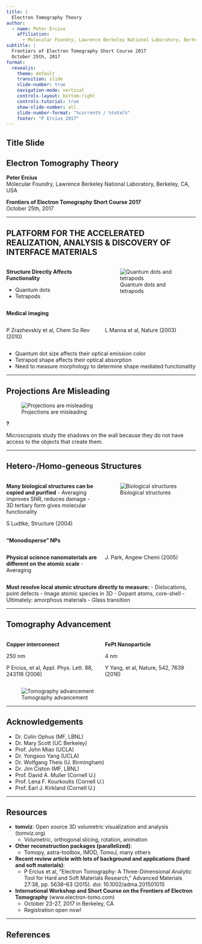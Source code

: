 ```yaml
---
title: |
  Electron Tomography Theory
author:
  - name: Peter Ercius
    affiliation: 
      - Molecular Foundry, Lawrence Berkeley National Laboratory, Berkeley, CA, USA
subtitle: |
  Frontiers of Electron Tomography Short Course 2017
  October 25th, 2017
format:
  revealjs:
    theme: default
    transition: slide
    slide-number: true
    navigation-mode: vertical
    controls-layout: bottom-right
    controls-tutorial: true
    show-slide-number: all
    slide-number-format: "%current% / %total%"
    footer: "P Ercius 2017"
---
```


## Title Slide

::: {.center}
# Electron Tomography Theory

**Peter Ercius**  
Molecular Foundry, Lawrence Berkeley National Laboratory, Berkeley, CA, USA

**Frontiers of Electron Tomography Short Course 2017**  
October 25th, 2017
:::

---

## PLATFORM FOR THE ACCELERATED REALIZATION, ANALYSIS & DISCOVERY OF INTERFACE MATERIALS

::: {.columns}
:::: {.column width="50%"}
**Structure Directly Affects Functionality**

- Quantum dots
- Tetrapods
::::
:::: {.column width="50%"}
![Quantum dots and tetrapods](tomo_images/tomo_image-000.png)
::::
:::

**Medical imaging**

::: {.columns}
:::: {.column width="50%"}
P Zrazhevskiy et al, Chem So Rev (2010)
::::
:::: {.column width="50%"}
L Manna et al, Nature (2003)
::::
:::

- Quantum dot size affects their optical emission color
- Tetrapod shape affects their optical absorption  
- Need to measure morphology to determine shape mediated functionality

---

## Projections Are Misleading

::: {.center}
![Projections are misleading](tomo_images/tomo_image-001.jpg)

**?**

Microscopists study the shadows on the wall because they do not have access to the objects that create them.
:::

---

## Hetero-/Homo-geneous Structures

::: {.columns}
:::: {.column width="50%"}
**Many biological structures can be copied and purified**
- Averaging improves SNR, reduces damage
- 3D tertiary form gives molecular functionality

S Ludtke, Structure (2004)
::::
:::: {.column width="50%"}
![Biological structures](tomo_images/tomo_image-002.png)
::::
:::

**"Monodisperse" NPs**

::: {.columns}
:::: {.column width="50%"}
**Physical science nanomaterials are different on the atomic scale**
- Averaging
::::
:::: {.column width="50%"}
J. Park, Angew Chemi (2005)
::::
:::

**Must resolve local atomic structure directly to measure:**
- Dislocations, point defects
- Image atomic species in 3D
  - Dopant atoms, core-shell
- Ultimately: amorphous materials
  - Glass transition

---

## Tomography Advancement

::: {.columns}
:::: {.column width="50%"}
**Copper interconnect**

250 nm

P Ercius, et al, Appl. Phys. Lett. 88, 243116 (2006)
::::
:::: {.column width="50%"}
**FePt Nanoparticle**

4 nm

Y Yang, et al, Nature, 542, 7639 (2016)
::::
:::

![Tomography advancement](tomo_images/tomo_image-018.jpg)

---

## Acknowledgements

- Dr. Colin Ophus (MF, LBNL)
- Dr. Mary Scott (UC Berkeley)
- Prof. John Miao (UCLA)
- Dr. Yongsoo Yang (UCLA)
- Dr. Wolfgang Theis (U. Birmingham)
- Dr. Jim Ciston (MF, LBNL)
- Prof. David A. Muller (Cornell U.)
- Prof. Lena F. Kourkoutis (Cornell U.)
- Prof. Earl J. Kirkland (Cornell U.)

---

## Resources

- **tomviz**: Open source 3D volumetric visualization and analysis (tomviz.org)
  - Volumetric, orthogonal slicing, rotation, animation
- **Other reconstruction packages (parallelized)**:
  - Tomopy, astra-toolbox, IMOD, TomoJ, many others
- **Recent review article with lots of background and applications (hard and soft materials)**:
  - P Ercius et al, "Electron Tomography: A Three-Dimensional Analytic Tool for Hard and Soft Materials Research," Advanced Materials 27:38, pp. 5638–63 (2015). doi: 10.1002/adma.201501015
- **International Workshop and Short Course on the Frontiers of Electron Tomography** (www.electron-tomo.com)
  - October 23-27, 2017 in Berkeley, CA
  - Registration open now!

---

## References

::: {#refs}
::: 